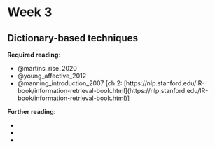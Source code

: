 # Week 3

## Dictionary-based techniques

**Required reading**:

- @martins_rise_2020
- @young_affective_2012
- @manning_introduction_2007 [ch.2: [https://nlp.stanford.edu/IR-book/information-retrieval-book.html](https://nlp.stanford.edu/IR-book/information-retrieval-book.html)]

**Further reading**:

- 
- 
- 